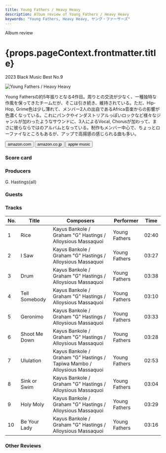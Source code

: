 ```yaml
---
title: Young Fathers / Heavy Heavy
description: Album review of Young Fathers / Heavy Heavy
keywords: "Young Fathers, Heavy Heavy, ヤング・ファーザーズ"
---
```






<p className="largeP">Album review</p>
<h1 className="h1--no--margin">{props.pageContext.frontmatter.title}</h1>
<p className="largeP">
  <Link to="/best50/2023/">2023 Black Music Best No.9</Link>
</p>

<Row  className="image-card-group">
	<Column colMd={3} colLg={4} noGutterMdLeft="">
       <ImageCard>

![Young Fathers / Heavy Heavy](../../images/cd/youngfathers3L.jpg)

</ImageCard>
	</Column>
	<Column colMd={4} colLg={8} noGutterMdLeft="">
		<p>
		Young Fathersの約5年振りとなる4作目。周りとの交流が少なく、一種独特な作風を保ってきたチームだが、そこは引き続き、維持されている。ただ、Hip-Hop, Grime色は少し薄れて、メンバー2人の出自であるAfrica音楽からの影響が色濃くなっている。これにパンクやインダストリアルっぽいロックなど様々なジャンルが加わったようなサウンドに、3人によるVocal, Chorusが加わって、まさに彼らならではのアルバムとなっている。制作もメンバー中心で、ちょっとローファイなところもあるが、アップで高揚感の感じられる曲も多い。
		</p>
		<div>
		  <Button className="button-right-mergin"  href="https://amzn.to/48gxhNR" renderIcon={ArrowUpRight} size='sm' kind='primary'>
  	    amazon.com
  	  </Button>
		  <Button className="button-right-mergin"  href="https://amzn.to/48j1r32" renderIcon={ArrowUpRight} size='sm' kind='secondary'>
  	    amazon.co.jp
  	  </Button>
			<Button className="button-right-mergin"  href="https://apple.co/3GFPNUa" renderIcon={ArrowUpRight} size='sm' kind='tertiary'>
  	    apple music
  	  </Button>
			<AdvJS2/>
		</div>
		</Column>
</Row>
<Row >
	<Column colMd={4} colLg={4} noGutterMdLeft="">
		<div>
  		<h3>Score card</h3>
			<SliderJS1 value="5" />
  		<SliderJS2 value="2" />
			<SliderJS3 value="1" />
  		<SliderJS4 value="8" />
		</div>
	</Column>
	<Column colMd={8} colLg={8} noGutterMdLeft="">
		<div>
			<h3>Producers</h3>
			<p>
				G. Hastings(all)
			</p>
			<h3>Guests</h3>
			<p>
			</p>
		</div>
	</Column>
</Row>

<h3>Tracks</h3>

| No. | Title         | Composers                                                                 | Performer     | Time  |
| --- | ------------- | ------------------------------------------------------------------------- | ------------- | ----- |
| 1   | Rice          | Kayus Bankole / Graham "G" Hastings / Alloysious Massaquoi                | Young Fathers | 02:40 |
| 2   | I Saw         | Kayus Bankole / Graham "G" Hastings / Alloysious Massaquoi                | Young Fathers | 03:27 |
| 3   | Drum          | Kayus Bankole / Graham "G" Hastings / Alloysious Massaquoi                | Young Fathers | 03:38 |
| 4   | Tell Somebody | Kayus Bankole / Graham "G" Hastings / Alloysious Massaquoi                | Young Fathers | 03:10 |
| 5   | Geronimo      | Kayus Bankole / Graham "G" Hastings / Alloysious Massaquoi                | Young Fathers | 03:33 |
| 6   | Shoot Me Down | Kayus Bankole / Graham "G" Hastings / Alloysious Massaquoi                | Young Fathers | 03:28 |
| 7   | Ululation     | Kayus Bankole / Graham "G" Hastings / Tapiwa Mambo / Alloysious Massaquoi | Young Fathers | 02:53 |
| 8   | Sink or Swim  | Kayus Bankole / Graham "G" Hastings / Alloysious Massaquoi                | Young Fathers | 03:04 |
| 9   | Holy Moly     | Kayus Bankole / Graham "G" Hastings / Alloysious Massaquoi                | Young Fathers | 03:29 |
| 10  | Be Your Lady  | Kayus Bankole / Graham "G" Hastings / Alloysious Massaquoi                | Young Fathers | 03:16 |

<h3>Other Reviews</h3>

<Row>
  <Column colMd={3} colLg={3} noGutterMdLeft>
    <Review1 />
  </Column>
</Row>

<AdvJS3 />

